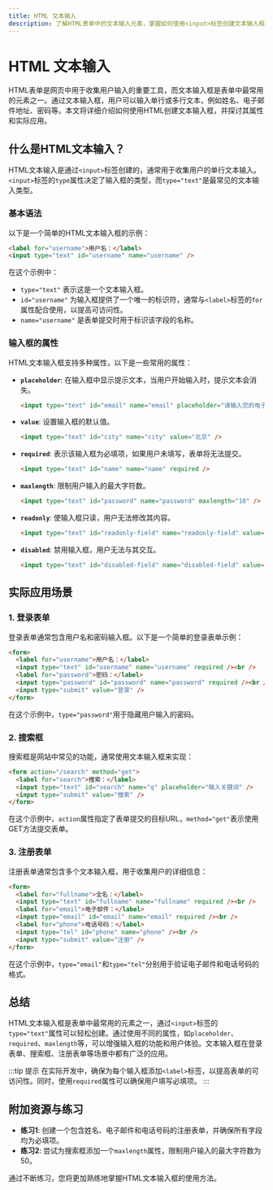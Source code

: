 ```yaml
---
title: HTML 文本输入
description: 了解HTML表单中的文本输入元素，掌握如何使用<input>标签创建文本输入框，并学习其属性和实际应用场景。
---
```


# HTML 文本输入

HTML表单是网页中用于收集用户输入的重要工具，而文本输入框是表单中最常用的元素之一。通过文本输入框，用户可以输入单行或多行文本，例如姓名、电子邮件地址、密码等。本文将详细介绍如何使用HTML创建文本输入框，并探讨其属性和实际应用。

## 什么是HTML文本输入？

HTML文本输入是通过`<input>`标签创建的，通常用于收集用户的单行文本输入。`<input>`标签的`type`属性决定了输入框的类型，而`type="text"`是最常见的文本输入类型。

### 基本语法

以下是一个简单的HTML文本输入框的示例：

```html
<label for="username">用户名：</label>
<input type="text" id="username" name="username" />
```

在这个示例中：
- `type="text"` 表示这是一个文本输入框。
- `id="username"` 为输入框提供了一个唯一的标识符，通常与`<label>`标签的`for`属性配合使用，以提高可访问性。
- `name="username"` 是表单提交时用于标识该字段的名称。

### 输入框的属性

HTML文本输入框支持多种属性，以下是一些常用的属性：

- **`placeholder`**: 在输入框中显示提示文本，当用户开始输入时，提示文本会消失。
  ```html
  <input type="text" id="email" name="email" placeholder="请输入您的电子邮件" />
  ```

- **`value`**: 设置输入框的默认值。
  ```html
  <input type="text" id="city" name="city" value="北京" />
  ```

- **`required`**: 表示该输入框为必填项，如果用户未填写，表单将无法提交。
  ```html
  <input type="text" id="name" name="name" required />
  ```

- **`maxlength`**: 限制用户输入的最大字符数。
  ```html
  <input type="text" id="password" name="password" maxlength="10" />
  ```

- **`readonly`**: 使输入框只读，用户无法修改其内容。
  ```html
  <input type="text" id="readonly-field" name="readonly-field" value="只读内容" readonly />
  ```

- **`disabled`**: 禁用输入框，用户无法与其交互。
  ```html
  <input type="text" id="disabled-field" name="disabled-field" value="禁用内容" disabled />
  ```

## 实际应用场景

### 1. 登录表单

登录表单通常包含用户名和密码输入框。以下是一个简单的登录表单示例：

```html
<form>
  <label for="username">用户名：</label>
  <input type="text" id="username" name="username" required /><br />
  <label for="password">密码：</label>
  <input type="password" id="password" name="password" required /><br />
  <input type="submit" value="登录" />
</form>
```

在这个示例中，`type="password"`用于隐藏用户输入的密码。

### 2. 搜索框

搜索框是网站中常见的功能，通常使用文本输入框来实现：

```html
<form action="/search" method="get">
  <label for="search">搜索：</label>
  <input type="text" id="search" name="q" placeholder="输入关键词" />
  <input type="submit" value="搜索" />
</form>
```

在这个示例中，`action`属性指定了表单提交的目标URL，`method="get"`表示使用GET方法提交表单。

### 3. 注册表单

注册表单通常包含多个文本输入框，用于收集用户的详细信息：

```html
<form>
  <label for="fullname">全名：</label>
  <input type="text" id="fullname" name="fullname" required /><br />
  <label for="email">电子邮件：</label>
  <input type="email" id="email" name="email" required /><br />
  <label for="phone">电话号码：</label>
  <input type="tel" id="phone" name="phone" /><br />
  <input type="submit" value="注册" />
</form>
```

在这个示例中，`type="email"`和`type="tel"`分别用于验证电子邮件和电话号码的格式。

## 总结

HTML文本输入框是表单中最常用的元素之一，通过`<input>`标签的`type="text"`属性可以轻松创建。通过使用不同的属性，如`placeholder`、`required`、`maxlength`等，可以增强输入框的功能和用户体验。文本输入框在登录表单、搜索框、注册表单等场景中都有广泛的应用。

:::tip 提示
在实际开发中，确保为每个输入框添加`<label>`标签，以提高表单的可访问性。同时，使用`required`属性可以确保用户填写必填项。
:::

## 附加资源与练习

- **练习1**: 创建一个包含姓名、电子邮件和电话号码的注册表单，并确保所有字段均为必填项。
- **练习2**: 尝试为搜索框添加一个`maxlength`属性，限制用户输入的最大字符数为50。

通过不断练习，您将更加熟练地掌握HTML文本输入框的使用方法。